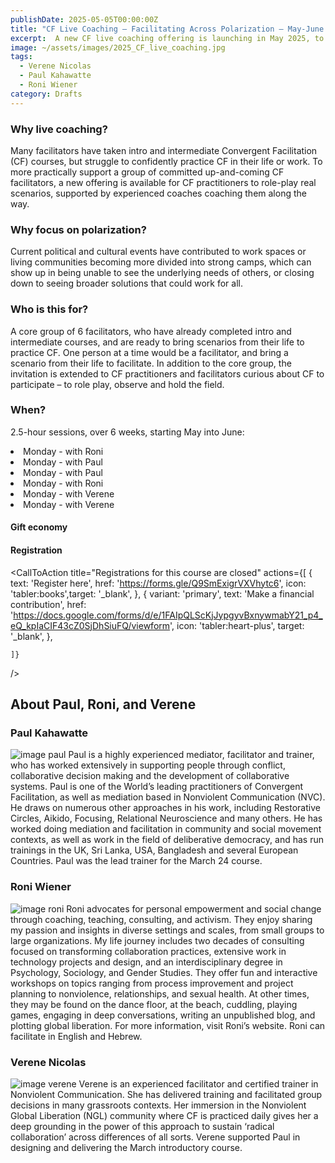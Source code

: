 ```yaml
---
publishDate: 2025-05-05T00:00:00Z
title: "CF Live Coaching – Facilitating Across Polarization – May-June 2025"
excerpt:  A new CF live coaching offering is launching in May 2025, to support a core group of dedicated practitioners over 6 weeks, with real-life examples focused on facilitating across polarization. 
image: ~/assets/images/2025_CF_live_coaching.jpg
tags:
  - Verene Nicolas 
  - Paul Kahawatte
  - Roni Wiener
category: Drafts
---
```



### Why live coaching? 

Many facilitators have taken intro and intermediate Convergent Facilitation (CF) courses, but struggle to confidently practice CF in their life or work. To more practically support a group of committed up-and-coming CF facilitators, a new offering is available for CF practitioners to role-play real scenarios, supported by experienced coaches coaching them along the way. 

### Why focus on polarization?

Current political and cultural events have contributed to work spaces or living communities becoming more divided into strong camps, which can show up in being unable to see the underlying needs of others, or closing down to seeing broader solutions that could work for all.

### Who is this for?

A core group of 6 facilitators, who have already completed intro and intermediate courses, and are ready to bring scenarios from their life to practice CF. One person at a time would be a facilitator, and bring a scenario from their life to facilitate.
In addition to the core group, the invitation is extended to CF practitioners and facilitators curious about CF to participate – to role play, observe and hold the field.

### When?

2.5-hour sessions, over 6 weeks, starting May into June:
<li>Monday <LocalTimeFromUTC client:load  startUtcTime="2025-05-12T15:00:00Z" endUtcTime="2025-05-12T17:30:00Z"/> - with Roni </li>
<li>Monday <LocalTimeFromUTC client:load  startUtcTime="2025-05-19T13:30:00Z" endUtcTime="2025-05-19T16:00:00Z"/> - with Paul </li>
<li>Monday <LocalTimeFromUTC client:load  startUtcTime="2025-05-26T13:30:00Z" endUtcTime="2025-05-26T16:00:00Z"/> - with Paul </li>
<li>Monday <LocalTimeFromUTC client:load  startUtcTime="2025-06-02T15:00:00Z" endUtcTime="2025-06-02T17:30:00Z"/> - with Roni </li>
<li>Monday <LocalTimeFromUTC client:load  startUtcTime="2025-06-09T14:00:00Z" endUtcTime="2025-06-09T16:30:00Z"/> - with Verene </li>
<li>Monday <LocalTimeFromUTC client:load  startUtcTime="2025-06-16T14:00:00Z" endUtcTime="2025-06-16T16:30:00Z"/> - with Verene </li>

#### Gift economy

#### Registration

<CallToAction
    title="Registrations for this course are closed"
    actions={[
      { text: 'Register here', href: 'https://forms.gle/Q9SmExigrVXVhytc6', icon: 'tabler:books',target: '_blank', },            {
        variant: 'primary',
        text: 'Make a financial contribution',
        href: 'https://docs.google.com/forms/d/e/1FAIpQLScKjJypgyvBxnywmabY21_p4_eQ_kpIaCIF43cZ0SjDhSiuFQ/viewform',
        icon: 'tabler:heart-plus',
        target: '_blank',
      },

    ]}
  />

## About Paul, Roni, and Verene
### Paul Kahawatte
![image paul](~/assets/images/paul_kahawatte.jpg)
Paul is a highly experienced mediator, facilitator and trainer, who has worked extensively in supporting people through conflict, collaborative decision making and the development of collaborative systems. Paul is one of the World’s leading practitioners of Convergent Facilitation, as well as mediation based in Nonviolent Communication (NVC). He draws on numerous other approaches in his work, including Restorative Circles, Aikido, Focusing, Relational Neuroscience and many others. He has worked doing mediation and facilitation in community and social movement contexts, as well as work in the field of deliberative democracy, and has run trainings in the UK, Sri Lanka, USA, Bangladesh and several European Countries. Paul was the lead trainer for the March 24 course.

### Roni Wiener
![image roni](~/assets/images/roni_wiener.webp)
Roni advocates for personal empowerment and social change through coaching, teaching, consulting, and activism. They enjoy sharing my passion and insights in diverse settings and scales, from small groups to large organizations. My life journey includes two decades of consulting focused on transforming collaboration practices, extensive work in technology projects and design, and an interdisciplinary degree in Psychology, Sociology, and Gender Studies. They offer fun and interactive workshops on topics ranging from process improvement and project planning to nonviolence, relationships, and sexual health. At other times, they may be found on the dance floor, at the beach, cuddling, playing games, engaging in deep conversations, writing an unpublished blog, and plotting global liberation. For more information, visit Roni’s website. Roni can facilitate in English and Hebrew.

### Verene Nicolas
![image verene](~/assets/images/verene_nicolas.jpg)
Verene is an experienced facilitator and certified trainer in Nonviolent Communication. She has delivered training and facilitated group decisions in many grassroots contexts. Her immersion in the Nonviolent Global Liberation (NGL) community where CF is practiced daily gives her a deep grounding in the power of this approach to sustain ‘radical collaboration’ across differences of all sorts.
Verene supported Paul in designing and delivering the March introductory course.

